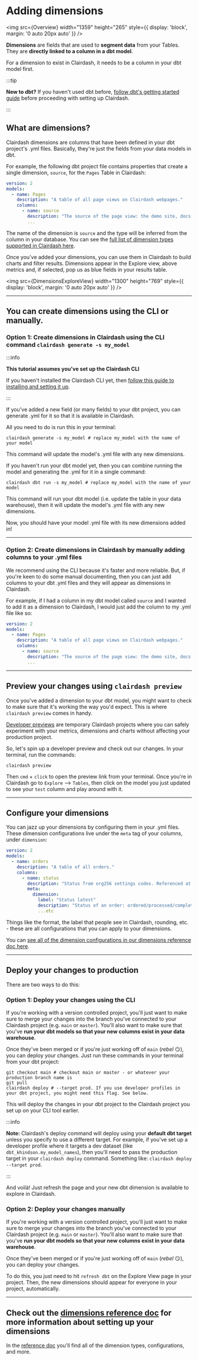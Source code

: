 
# Adding dimensions

<img
  src={Overview}
  width="1359"
  height="265"
  style={{ display: 'block', margin: '0 auto 20px auto' }}
/>

**Dimensions** are fields that are used to **segment data** from your Tables. They are **directly linked to a column in a dbt model**.

For a dimension to exist in Clairdash, it needs to be a column in your dbt model first.

:::tip

**New to dbt?** If you haven't used dbt before, [follow dbt's getting started guide](https://docs.getdbt.com/tutorial/setting-up)
before proceeding with setting up Clairdash.

:::

## What are dimensions?

Clairdash dimensions are columns that have been defined in your dbt project's .yml files. Basically, they're just the fields from your data models in dbt.

For example, the following dbt project file contains properties that create a single dimension, `source`, for the `Pages` Table in Clairdash:

```yaml
version: 2
models:
  - name: Pages
    description: "A table of all page views on Clairdash webpages."
    columns:
      - name: source
        description: "The source of the page view: the demo site, docs site, or clairdash.com"
        ...
```

The name of the dimension is `source` and the type will be inferred from the column in your database. You can see the [full list of dimension types supported in Clairdash here](/references/dimensions.mdx#dimension-types).

Once you've added your dimensions, you can use them in Clairdash to build charts and filter results. Dimensions appear in the Explore view, above metrics and, if selected, pop us as blue fields in your results table.

<img
  src={DimensionsExploreView}
  width="1300"
  height="769"
  style={{ display: 'block', margin: '0 auto 20px auto' }}
/>

---

## You can create dimensions using the CLI or manually.

### Option 1: Create dimensions in Clairdash using the CLI command `clairdash generate -s my_model`

:::info

**This tutorial assumes you've set up the Clairdash CLI**

If you haven't installed the Clairdash CLI yet, then [follow this guide to installing and setting it up](/guides/cli/how-to-install-the-clairdash-cli).

:::

If you've added a new field (or many fields) to your dbt project, you can generate .yml for it so that it is available in Clairdash.

All you need to do is run this in your terminal:

```shell
clairdash generate -s my_model # replace my_model with the name of your model
```

This command will update the model's .yml file with any new dimensions.

If you haven't run your dbt model yet, then you can combine running the model and generating the .yml for it in a single command:

```shell
clairdash dbt run -s my_model # replace my_model with the name of your model
```

This command will run your dbt model (i.e. update the table in your data warehouse), then it will update the model's .yml file with any new dimensions.

Now, you should have your model .yml file with its new dimensions added in!

---

### Option 2: Create dimensions in Clairdash by manually adding columns to your .yml files

We recommend using the CLI because it's faster and more reliable. But, if you're keen to do some manual documenting, then you can just add columns to your dbt .yml files and they will appear as dimensions in Clairdash.

For example, if I had a column in my dbt model called `source` and I wanted to add it as a dimension to Clairdash, I would just add the column to my .yml file like so:

```yaml
version: 2
models:
  - name: Pages
    description: "A table of all page views on Clairdash webpages."
    columns:
      - name: source
        description: "The source of the page view: the demo site, docs site, or clairdash.com"
        ...
```

---

## Preview your changes using `clairdash preview`

Once you've added a dimension to your dbt model, you might want to check to make sure that it's working the way you'd expect. This is where `clairdash preview` comes in handy.

[Developer previews](/guides/cli/how-to-use-clairdash-preview.mdx) are temporary Clairdash projects where you can safely experiment with your metrics, dimensions and charts without affecting your production project.

So, let's spin up a developer preview and check out our changes. In your terminal, run the commands:

```shell
clairdash preview
```

Then `cmd` + `click` to open the preview link from your terminal. Once you're in Clairdash go to `Explore` --> `Tables`, then click on the model you just updated to see your `test` column and play around with it.

---

## Configure your dimensions

You can jazz up your dimensions by configuring them in your .yml files. These dimension configurations live under the `meta` tag of your columns, under `dimension`:

```yaml
version: 2
models:
  - name: orders
    description: "A table of all orders."
    columns:
      - name: status
        description: "Status from org256 settings codes. Referenced at delivery from stat5 zone."
        meta:
          dimension:
            label: "Status latest"
            description: "Status of an order: ordered/processed/complete"
            ...etc
```

Things like the format, the label that people see in Clairdash, rounding, etc. - these are all configurations that you can apply to your dimensions.

You can [see all of the dimension configurations in our dimensions reference doc here](/references/dimensions.mdx#dimension-configuration).

---

## Deploy your changes to production

There are two ways to do this:

### Option 1: Deploy your changes using the CLI

If you're working with a version controlled project, you'll just want to make sure to merge your changes into the branch you've connected to your Clairdash project (e.g. `main` or `master`). You'll also want to make sure that you've **run your dbt models so that your new columns exist in your data warehouse**.

Once they've been merged or if you're just working off of `main` (_rebel_ 😏), you can deploy your changes. Just run these commands in your terminal from your dbt project:

```shell
git checkout main # checkout main or master - or whatever your production branch name is
git pull
clairdash deploy # --target prod. If you use developer profiles in your dbt project, you might need this flag. See below.
```

This will deploy the changes in your dbt project to the Clairdash project you set up on your CLI tool earlier.

:::info

**Note:** Clairdash's deploy command will deploy using your **default dbt target** unless you specify to use a different target. For example, if you've set up a developer profile where it targets a dev dataset (like `dbt_khindson.my_model_names`), then you'll need to pass the production target in your `clairdash deploy` command. Something like: `clairdash deploy --target prod`.

:::

And voilà! Just refresh the page and your new dbt dimension is available to explore in Clairdash.

### Option 2: Deploy your changes manually

If you're working with a version controlled project, you'll just want to make sure to merge your changes into the branch you've connected to your Clairdash project (e.g. `main` or `master`). You'll also want to make sure that you've **run your dbt models so that your new columns exist in your data warehouse**.

Once they've been merged or if you're just working off of `main` (_rebel_ 😏), you can deploy your changes.

To do this, you just need to hit `refresh dbt` on the Explore View page in your project. Then, the new dimensions should appear for everyone in your project, automatically.

---

## Check out the [dimensions reference doc](/references/dimensions) for more information about setting up your dimensions

In the [reference doc](/references/dimensions) you'll find all of the dimension types, configurations, and more.
